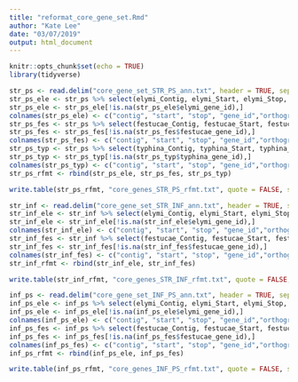 ```yaml
---
title: "reformat_core_gene_set.Rmd"
author: "Kate Lee"
date: "03/07/2019"
output: html_document
---
```


```r
knitr::opts_chunk$set(echo = TRUE)
library(tidyverse)
```


```r

str_ps <- read.delim("core_gene_set_STR_PS_ann.txt", header = TRUE, sep = "\t", stringsAsFactors = FALSE)
str_ps_ele <- str_ps %>% select(elymi_Contig, elymi_Start, elymi_Stop, elymi_gene_id, orthogroup,  elymi_apeglm_log2FC, elymi_apeglm_lfcSE, elymi_apeglm_1_svalue, elymi_apeglm_2_svalue) %>% mutate(species = "elymi")
str_ps_ele <- str_ps_ele[!is.na(str_ps_ele$elymi_gene_id),] 
colnames(str_ps_ele) <- c("contig", "start", "stop", "gene_id","orthogroup", "log2fc", "lfcSE", "svalue_1", "svalue_2", "species")
str_ps_fes <- str_ps %>% select(festucae_Contig, festucae_Start, festucae_Stop, festucae_gene_id, orthogroup, festucae_apeglm_log2FC, festucae_apeglm_lfcSE, festucae_apeglm_1_svalue, festucae_apeglm_2_svalue) %>% mutate(species = "festucae")
str_ps_fes <- str_ps_fes[!is.na(str_ps_fes$festucae_gene_id),]   
colnames(str_ps_fes) <- c("contig", "start", "stop", "gene_id","orthogroup", "log2fc", "lfcSE", "svalue_1", "svalue_2", "species")
str_ps_typ <- str_ps %>% select(typhina_Contig, typhina_Start, typhina_Stop, typhina_gene_id, orthogroup, typhina_apeglm_log2FC, typhina_apeglm_lfcSE, typhina_apeglm_1_svalue, typhina_apeglm_2_svalue) %>% mutate(species = "typhina")
str_ps_typ <- str_ps_typ[!is.na(str_ps_typ$typhina_gene_id),]    
colnames(str_ps_typ) <- c("contig", "start", "stop", "gene_id","orthogroup", "log2fc", "lfcSE", "svalue_1", "svalue_2", "species")
str_ps_rfmt <- rbind(str_ps_ele, str_ps_fes, str_ps_typ)

write.table(str_ps_rfmt, "core_genes_STR_PS_rfmt.txt", quote = FALSE, sep = "\t")
```

```r

str_inf <- read.delim("core_gene_set_STR_INF_ann.txt", header = TRUE, sep = "\t", stringsAsFactors = FALSE)
str_inf_ele <- str_inf %>% select(elymi_Contig, elymi_Start, elymi_Stop, elymi_gene_id, orthogroup,  elymi_apeglm_log2FC, elymi_apeglm_lfcSE, elymi_apeglm_1_svalue, elymi_apeglm_2_svalue)  %>% mutate(species = "elymi")
str_inf_ele <- str_inf_ele[!is.na(str_inf_ele$elymi_gene_id),] 
colnames(str_inf_ele) <- c("contig", "start", "stop", "gene_id","orthogroup", "log2fc", "lfcSE", "svalue_1", "svalue_2", "species")
str_inf_fes <- str_inf %>% select(festucae_Contig, festucae_Start, festucae_Stop, festucae_gene_id, orthogroup, festucae_apeglm_log2FC, festucae_apeglm_lfcSE, festucae_apeglm_1_svalue, festucae_apeglm_2_svalue) %>% mutate(species = "festucae")
str_inf_fes <- str_inf_fes[!is.na(str_inf_fes$festucae_gene_id),]   
colnames(str_inf_fes) <- c("contig", "start", "stop", "gene_id","orthogroup", "log2fc", "lfcSE", "svalue_1", "svalue_2", "species")
str_inf_rfmt <- rbind(str_inf_ele, str_inf_fes)

write.table(str_inf_rfmt, "core_genes_STR_INF_rfmt.txt", quote = FALSE, sep = "\t")
```

```r

inf_ps <- read.delim("core_gene_set_INF_PS_ann.txt", header = TRUE, sep = "\t", stringsAsFactors = FALSE)
inf_ps_ele <- inf_ps %>% select(elymi_Contig, elymi_Start, elymi_Stop, elymi_gene_id, orthogroup,  elymi_apeglm_log2FC, elymi_apeglm_lfcSE, elymi_apeglm_1_svalue, elymi_apeglm_2_svalue) %>% mutate(species = "elymi")
inf_ps_ele <- inf_ps_ele[!is.na(inf_ps_ele$elymi_gene_id),] 
colnames(inf_ps_ele) <- c("contig", "start", "stop", "gene_id","orthogroup", "log2fc", "lfcSE", "svalue_1", "svalue_2", "species")
inf_ps_fes <- inf_ps %>% select(festucae_Contig, festucae_Start, festucae_Stop, festucae_gene_id, orthogroup, festucae_apeglm_log2FC, festucae_apeglm_lfcSE, festucae_apeglm_1_svalue, festucae_apeglm_2_svalue) %>% mutate(species = "festucae")
inf_ps_fes <- inf_ps_fes[!is.na(inf_ps_fes$festucae_gene_id),]   
colnames(inf_ps_fes) <- c("contig", "start", "stop", "gene_id","orthogroup", "log2fc", "lfcSE", "svalue_1", "svalue_2", "species")
inf_ps_rfmt <- rbind(inf_ps_ele, inf_ps_fes)

write.table(inf_ps_rfmt, "core_genes_INF_PS_rfmt.txt", quote = FALSE, sep = "\t")
```
